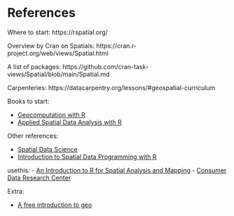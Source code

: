 # References {.unnumbered}

Where to start: https://rspatial.org/

Overview by Cran on Spatials: https://cran.r-project.org/web/views/Spatial.html

A list of packages: https://github.com/cran-task-views/Spatial/blob/main/Spatial.md

Carpenteries: https://datacarpentry.org/lessons/#geospatial-curriculum

Books to start:

-   [Geocomputation with R](https://geocompr.robinlovelace.net/index.html)
-   [Applied Spatial Data Analysis with R](https://link.springer.com/book/10.1007/978-1-4614-7618-4)

Other references:

-   [Spatial Data Science](https://keen-swartz-3146c4.netlify.app/)
-   [Introduction to Spatial Data Programming with R](http://132.72.155.230:3838/r/index.html)

usethis: - [An Introduction to R for Spatial Analysis and Mapping](https://www.spatialanalysisonline.com/An%20Introduction%20to%20Spatial%20Data%20Analysis%20in%20R.pdf) - [Consumer Data Research Center](https://data.cdrc.ac.uk/dataset/introduction-spatial-data-analysis-and-visualisation-r)

Extra:

-   [A free introduction to geo](https://mapschool.io/)

::: {#refs}
:::
